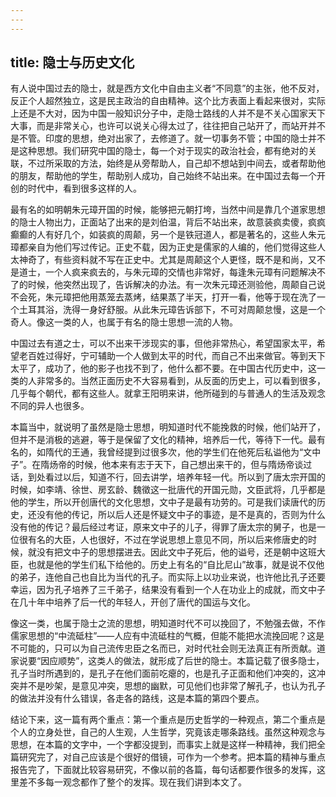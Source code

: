 ```yaml
---
---
---
```

title: 隐士与历史文化
---




有人说中国过去的隐士，就是西方文化中自由主义者“不同意”的主张，他不反对，反正个人超然独立，这是民主政治的自由精神。这个比方表面上看起来很对，实际上还是不大对，因为中国一般知识分子中，走隐士路线的人并不是不关心国家天下大事，而是非常关心，也许可以说关心得太过了，往往把自己站开了，而站开并不是不管。印度的思想，绝对出家了，去修道了。就一切事务不管；中国的隐士并不是这种思想。我们研究中国的隐士，每一个对于现实的政治社会，都有绝对的关联，不过所采取的方法，始终是从旁帮助人，自己却不想站到中间去，或者帮助他的朋友，帮助他的学生，帮助别人成功，自己始终不站出来。在中国过去每一个开创的时代中，看到很多这样的人。

最有名的如明朝朱元璋开国的时候，能够把元朝打垮，当然中间是靠几个道家思想的隐士人物出力，正面站了出来的是刘伯温，背后不站出来，故意装疯卖傻，疯疯癫癫的人有好几个，如装疯的周颠，另一个是铁冠道人，都是著名的，这些人朱元璋都亲自为他们写过传记。正史不载，因为正史是儒家的人编的，他们觉得这些人太神奇了，有些资料就不写在正史中。尤其是周颠这个人更怪，既不是和尚，又不是道士，一个人疯来疯去的，与朱元璋的交情也非常好，每逢朱元璋有问题解决不了的时候，他突然出现了，告诉解决的办法。有一次朱元璋还测验他，周颠自己说不会死，朱元璋把他用蒸笼去蒸烤，结果蒸了半天，打开一看，他等于现在洗了一个土耳其浴，洗得一身好舒服。从此朱元璋告诉部下，不可对周颠怠慢，这是一个奇人。像这一类的人，也属于有名的隐士思想一流的人物。

中国过去有道之士，可以不出来干涉现实的事，但他非常热心，希望国家太平，希望老百姓过得好，宁可辅助一个人做到太平的时代，而自己不出来做官。等到天下太平了，成功了，他的影子也找不到了，他什么都不要。在中国古代历史中，这一类的人非常多的。当然正面历史不大容易看到，从反面的历史上，可以看到很多，几乎每个朝代，都有这些人。就拿王阳明来讲，他所碰到的与普通人的生活及观念不同的异人也很多。

本篇当中，就说明了虽然是隐士思想，明知道时代不能挽救的时候，他们站开了，但并不是消极的逃避，等于是保留了文化的精神，培养后一代，等待下一代。最有名的，如隋代的王通，我曾经提到过很多次，他的学生们在他死后私谥他为“文中子”。在隋炀帝的时候，他本来有志于天下，自己想出来干的，但与隋炀帝谈过话，到处看过以后，知道不行，回去讲学，培养年轻一代。所以到了唐太宗开国的时候，如李靖、徐世、房玄龄、魏徵这一批唐代的开国元勋，文臣武将，几乎都是他的学生，所以开创唐代的文化思想，文中子是最有功劳的。可是我们读唐代的历史，还没有他的传记，所以后人还是怀疑文中子的事迹，是不是真的，否则为什么没有他的传记？最后经过考证，原来文中子的儿子，得罪了唐太宗的舅子，也是一位很有名的大臣，人也很好，不过在学说思想上意见不同，所以后来修唐史的时候，就没有把文中子的思想摆进去。因此文中子死后，他的谥号，还是朝中这班大臣，也就是他的学生们私下给他的。历史上有名的“自比尼山”故事，就是说不仅他的弟子，连他自己也自比为当代的孔子。而实际上以功业来说，也许他比孔子还要幸运，因为孔子培养了三千弟子，结果没有看到一个人在功业上的成就，而文中子在几十年中培养了后一代的年轻人，开创了唐代的国运与文化。

像这一类，也属于隐士之流的思想，明知道时代不可以挽回了，不勉强去做，不作儒家思想的“中流砥柱”——人应有中流砥柱的气概，但能不能把水流挽回呢？这是不可能的，只可以为自己流传忠臣之名而已，对时代社会则无法真正有所贡献。道家说要“因应顺势”，这类人的做法，就形成了后世的隐士。本篇记载了很多隐士，孔子当时所遇到的，是孔子在他们面前吃瘪的，也是孔子正面和他们冲突的，这冲突并不是吵架，是意见冲突，思想的幽默，可见他们也非常了解孔子，也认为孔子的做法并没有什么错误，各走各的路线，这是本篇的第四个要点。

结论下来，这一篇有两个重点：第一个重点是历史哲学的一种观点，第二个重点是个人的立身处世，自己的人生观，人生哲学，究竟该走哪条路线。虽然这种观念与思想，在本篇的文字中，一个字都没提到，而事实上就是这样一种精神，我们把全篇研究完了，对自己应该是个很好的借镜，可作为一个参考。把本篇的精神与重点报告完了，下面就比较容易研究，不像以前的各篇，每句话都要作很多的发挥，这里差不多每一观念都作了整个的发挥。现在我们讲到本文了。